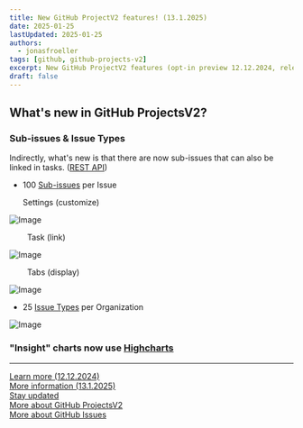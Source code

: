 ```yaml
---
title: New GitHub ProjectV2 features! (13.1.2025)
date: 2025-01-25
lastUpdated: 2025-01-25
authors:
  - jonasfroeller
tags: [github, github-projects-v2]
excerpt: New GitHub ProjectV2 features (opt-in preview 12.12.2024, release 13.1.2025).
draft: false
---
```


## What's new in GitHub ProjectsV2?

### Sub-issues & Issue Types

Indirectly, what's new is that there are now sub-issues that can also be linked in tasks. ([REST API](https://docs.github.com/en/rest/issues/sub-issues?apiVersion=2022-11-28))

- 100 [Sub-issues](https://docs.github.com/en/issues/tracking-your-work-with-issues/using-issues/adding-sub-issues) per Issue

  Settings (customize)

![Image](https://github.com/user-attachments/assets/bd7f0f25-d6a1-4f25-8c27-574c10596f23)

&nbsp;&nbsp;&nbsp;&nbsp;&nbsp;&nbsp;&nbsp;&nbsp;Task (link)

![Image](https://github.com/user-attachments/assets/0a9e4eb2-9697-48b6-990f-b75f2c8b19b8)

&nbsp;&nbsp;&nbsp;&nbsp;&nbsp;&nbsp;&nbsp;&nbsp;Tabs (display)

![Image](https://github.com/user-attachments/assets/ec4d2bf6-627a-4f61-8e81-b164e929317b)

- 25 [Issue Types](https://docs.github.com/en/issues/tracking-your-work-with-issues/configuring-issues/managing-issue-types-in-an-organization) per Organization

![Image](https://github.com/user-attachments/assets/2a56b51f-c26a-459f-bf3e-b21fdc2b83a1)

### "Insight" charts now use [Highcharts](https://www.highcharts.com)

---

[Learn more (12.12.2024)](https://github.blog/changelog/2024-12-12-github-issues-projects-close-issue-as-a-duplicate-rest-api-for-sub-issues-and-more)  
[More information (13.1.2025)](https://github.blog/changelog/2025-01-13-evolving-github-issues-public-preview)  
[Stay updated](https://github.blog/changelog/label/projects)  
[More about GitHub ProjectsV2](https://docs.github.com/en/issues/planning-and-tracking-with-projects)  
[More about GitHub Issues](https://github.com/features/issues)
